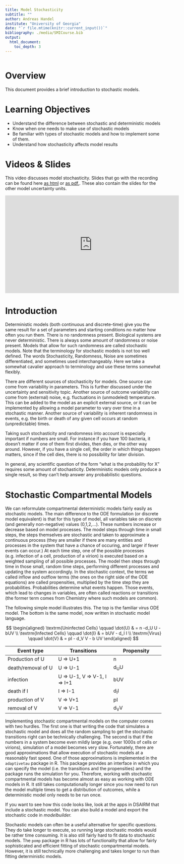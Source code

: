 ---
title: Model Stochasticity 
subtitle: ""
author: Andreas Handel
institute: "University of Georgia"
date: "`r file.mtime(knitr::current_input())`"
bibliography: ./media/SMICourse.bib
output: 
  html_document:
    toc_depth: 3
---

```{r, echo = FALSE}
 
```



# Overview
This document provides a brief introduction to stochastic models.

# Learning Objectives
* Understand the difference between stochastic and deterministic models
* Know when one needs to make use of stochastic models
* Be familiar with types of stochastic models and how to implement some of them.
* Understand how stochasticity affects model results 


# Videos & Slides
This video discusses model stochasticity. Slides that go with the recording can be found here [as html](./slides/Uncertainty_in_Models_Slides.html) or [as pdf.](./slides/Uncertainty_in_Models_Slides.pdf). These also contain the slides for the other model uncertainty units.

<p>
<iframe width="560" height="315" src="https://www.youtube.com/embed/qfzeMYPr454" frameborder="0" allow="accelerometer; autoplay; encrypted-media; gyroscope; picture-in-picture" allowfullscreen></iframe>
</p>



# Introduction 

Deterministic models (both continuous and discrete-time) give you the same result for a set of parameters and starting conditions no matter how often you run them. There is no randomness present. Biological systems are never deterministic. There is always some amount of randomness or noise present. Models that allow for such randomness are called stochastic models. Note that the terminology for stochastic models is not too well defined. The words Stochasticity, Randomness, Noise are sometimes differentiated, and sometimes used interchangeably. Here we take a somewhat cavalier approach to terminology and use these terms somewhat flexibly.

There are different sources of stochasticity for models. One source can come from variability in parameters. This is further discussed under the uncertainty and sensitivity topic. Another source of outcome variability can come from (external) noise, e.g. fluctuations in (unmodeled) temperature. This can be added to the model as an explicit external source, or it can be implemented by allowing a model parameter to vary over time in a stochastic manner. Another source of variability is inherent randomness in events, e.g. the birth or death of any given cell occurs at random (unpredictable) times.

Taking such stochasticity and randomness into account is especially important if numbers are small. For instance if you have 100 bacteria, it doesn't matter if one of them first divides, then dies, or the other way around. However, if you have a single cell, the order in which things happen matters, since if the cell dies, there is no possibility for later division. 

In general, any scientific question of the form "what is the probability for X" requires some amount of stochasticity. Deterministic models only produce a single result, so they can't help answer any probabilistic questions.


# Stochastic Compartmental Models
We can reformulate compartmental deterministic models fairly easily as stochastic models. 
The main difference to the ODE formulation (or discrete model equivalent) is that for this type of model, all variables take on discrete (and generally non-negative) values (0,1,2,...). These numbers increase or decrease based on model processes. The model steps through time in small steps, the steps themselves are stochastic and taken to approximate a continuous process (they are smaller if there are many entities and processes in the system that have a chance of occuring, and larger if fever events can occur.) At each time step, one of the possible processes (e.g. infection of a cell, production of a virion) is executed based on a weighted sampling of all possible processes. The model then steps through time in those small, random time steps, performing different processes and updating the system accordingly. In the stochastic context, the terms we called inflow and outflow terms (the ones on the right side of the ODE equations) are called propensities, multiplied by the time step they are probabilities. Probabilities determine what events happen. Those events, which lead to changes in variables, are often called reactions or transitions (the former term comes from Chemistry where such models are common).

The following simple model illustrates this. The top is the familiar virus ODE model. The bottom is the same model, now written in stochastic model language.


$$
\begin{aligned}
\textrm{Uninfected Cells} \qquad \dot{U} & = n -d_U U - bUV \\
\textrm{Infected Cells} \qquad \dot{I} & =  bUV - d_I I \\     
\textrm{Virus} \qquad  \dot{V} & =  pI - d_V V -  b UV 
\end{aligned}
$$

Event type              |  Transitions                  |   Propensity      |
----------              |  -----------                  |   ----------      |
Production of U         |  U => U+1                     |   n            |
death/removal of U      |  U => U-1                     |   d~U~U           |
infection               |  U => U-1, V => V-1, I => I+1 |   bUV           |
death if I              |  I => I-1                     |   d~I~I          |
production of V         |  V => V+1                     |   pI          |
removal of V            |  V => V-1                     |   d~V~V          | 


Implementing stochastic compartmental models on the computer comes with two hurdles. The first one is that writing the code that simulates a stochastic model and does all the random sampling to get the stochastic transitions right can be technically challenging. The second is that if the numbers in a system become even mildly large (e.g. over 1000s of cells or virions), simulation of a model becomes very slow. Fortunately, there are good approximations that allow execution of stochastic models at a reasonably fast speed. One of those approximations is implemented in the `adaptivetau` package in R. This package provides an interface in which you can specify the model (i.e. the transitions and the propensities) and the package runs the simulation for you. Therefore, working with stochastic compartmental models has become almost as easy as working with ODE models in R. It still takes computationally longer since you now need to run the model multiple times to get a distribution of outcomes, while a deterministic model only needs to be run once. 

If you want to see how this code looks like, look at the apps in DSAIRM that include a stochastic model. You can also build a model and export the stochastic code in _modelbuilder._

Stochastic models can often be a useful alternative for specific questions. They do take longer to execute, so running large stochastic models would be rather time consuming. It is also still fairly hard to fit data to stochastic models. The `pomp` package in R has lots of functionality that allow for fairly sophisticated and efficient fitting of stochastic compartmental models. However, it is still technically more challenging and takes longer to run than fitting deterministic models.


